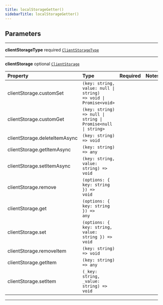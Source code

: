 ```yaml
---
title: localStorageGetter()
sidebarTitle: localStorageGetter()
---
```


## Parameters

---

**<span className="parameter-name">clientStorageType</span>** <span className="optional-status">required</span> [`ClientStorageType`](/reference/javascript/nhost-js/types/client-storage-type)

---

**<span className="parameter-name">clientStorage</span>** <span className="optional-status">optional</span> [`ClientStorage`](/reference/javascript/nhost-js/types/client-storage)

| Property                                                                                                  | Type                                                                                         | Required | Notes |
| :-------------------------------------------------------------------------------------------------------- | :------------------------------------------------------------------------------------------- | :------: | :---- |
| <span className="parameter-name"><span className="light-grey">clientStorage.</span>customSet</span>       | <code>(key: string, value: null &#124; string) =&gt; void &#124; Promise&lt;void&gt;</code>  |          |       |
| <span className="parameter-name"><span className="light-grey">clientStorage.</span>customGet</span>       | <code>(key: string) =&gt; null &#124; string &#124; Promise&lt;null &#124; string&gt;</code> |          |       |
| <span className="parameter-name"><span className="light-grey">clientStorage.</span>deleteItemAsync</span> | <code>(key: string) =&gt; void</code>                                                        |          |       |
| <span className="parameter-name"><span className="light-grey">clientStorage.</span>getItemAsync</span>    | <code>(key: string) =&gt; any</code>                                                         |          |       |
| <span className="parameter-name"><span className="light-grey">clientStorage.</span>setItemAsync</span>    | <code>(key: string, value: string) =&gt; void</code>                                         |          |       |
| <span className="parameter-name"><span className="light-grey">clientStorage.</span>remove</span>          | <code>(options: &#123; key: string &#125;) =&gt; void</code>                                 |          |       |
| <span className="parameter-name"><span className="light-grey">clientStorage.</span>get</span>             | <code>(options: &#123; key: string &#125;) =&gt; any</code>                                  |          |       |
| <span className="parameter-name"><span className="light-grey">clientStorage.</span>set</span>             | <code>(options: &#123; key: string, value: string &#125;) =&gt; void</code>                  |          |       |
| <span className="parameter-name"><span className="light-grey">clientStorage.</span>removeItem</span>      | <code>(key: string) =&gt; void</code>                                                        |          |       |
| <span className="parameter-name"><span className="light-grey">clientStorage.</span>getItem</span>         | <code>(key: string) =&gt; any</code>                                                         |          |       |
| <span className="parameter-name"><span className="light-grey">clientStorage.</span>setItem</span>         | <code>(\_key: string, \_value: string) =&gt; void</code>                                     |          |       |

---
